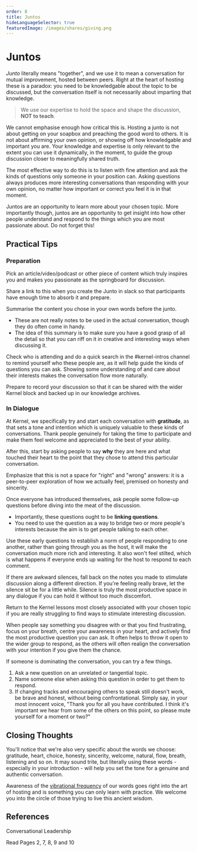 ```yaml
---
order: 8
title: Juntos
hideLanguageSelector: true
featuredImage: /images/shares/giving.png
---
```


# Juntos

_Junto_ literally means "together", and we use it to mean a conversation for mutual improvement, hosted between peers. Right at the heart of hosting these is a paradox: you need to be knowledgable about the topic to be discussed, but the conversation itself is not necessarily about imparting that knowledge.

> We use our expertise to hold the space and shape the discussion, **NOT to teach**.

We cannot emphasise enough how critical this is. Hosting a junto is not about getting on your soapbox and preaching the good word to others. It is not about affirming your own opinion, or showing off how knowledgable and important you are. Your knowledge and expertise is only relevant to the extent you can use it dynamically, in the moment, to guide the group discussion closer to meaningfully shared truth. 

The most effective way to do this is to listen with fine attention and ask the kinds of questions only someone in your position can. Asking questions always produces more interesting conversations than responding with your own opinion, no matter how important or correct you feel it is in that moment.

Juntos are an opportunity to learn more about your chosen topic. More importantly though, juntos are an opportunity to get insight into how other people understand and respond to the things which you are most passionate about. Do not forget this!

## Practical Tips 

### Preparation

<Process>

Pick an article/video/podcast or other piece of content which truly inspires you and makes you passionate as the springboard for discussion.

Share a link to this when you create the Junto in slack so that participants have enough time to absorb it and prepare.

<Box>

Summarise the content you chose in your own words before the junto. 

- These are not really notes to be used in the actual conversation, though they do often come in handy.
- The idea of this summary is to make sure you have a good grasp of all the detail so that you can riff on it in creative and interesting ways when discussing it.

</Box>

Check who is attending and do a quick search in the #kernel-intros channel to remind yourself who these people are, as it will help guide the kinds of questions you can ask. Showing some understanding of and care about their interests makes the conversation flow more naturally.

Prepare to record your discussion so that it can be shared with the wider Kernel block and backed up in our knowledge archives.

</Process>

### In Dialogue

<Process>

At Kernel, we specifically try and start each conversation with **gratitude**, as that sets a tone and intention which is uniquely valuable to these kinds of conversations. Thank people genuinely for taking the time to participate and make them feel welcome and appreciated to the best of your ability.

After this, start by asking people to say **why** they are here and what touched their heart to the point that they chose to attend this particular conversation.

Emphasize that this is not a space for "right" and "wrong" answers: it is a peer-to-peer exploration of how we actually feel, premised on honesty and sincerity.

<Box>

Once everyone has introduced themselves, ask people some follow-up questions before diving into the meat of the discussion.

- Importantly, these questions ought to be **linking questions**.
- You need to use the question as a way to bridge two or more people's interests because the aim is to get people talking to each other.

</Box>

Use these early questions to establish a norm of people responding to one another, rather than going through you as the host, it will make the conversation much more rich and interesting. It also won't feel stilted, which is what happens if everyone ends up waiting for the host to respond to each comment.

If there are awkward silences, fall back on the notes you made to stimulate discussion along a different direction. If you're feeling really brave, let the silence sit be for a little while. Silence is truly the most productive space in any dialogue if you can hold it without too much discomfort.

Return to the Kernel lessons most closely associated with your chosen topic if you are really struggling to find ways to stimulate interesting discussion.

When people say something you disagree with or that you find frustrating, focus on your breath, centre your awareness in your heart, and actively find the most productive question you can ask. It often helps to throw it open to the wider group to respond, as the others will often realign the conversation with your intention if you give them the chance.

<Box>

If someone is dominating the conversation, you can try a few things.

1. Ask a new question on an unrelated or tangential topic. 
2. Name someone else when asking this question in order to get them to respond.
3. If changing tracks and encouraging others to speak still doesn't work, be brave and honest, without being confrontational. Simply say, in your most innocent voice, "Thank you for all you have contributed. I think it's important we hear from some of the others on this point, so please mute yourself for a moment or two?"

</Box>

</Process>

## Closing Thoughts 

You'll notice that we're also very specific about the words we choose: gratitude, heart, choice, honesty, sincerity, welcome, natural, flow, breath, listening and so on. It may sound trite, but literally using these words - especially in your introduction - will help you set the tone for a genuine and authentic conversation.

Awareness of the [vibrational frequency](https://www.amazon.com/Doctrine-Vibration-Doctrines-Associated-Traditions/dp/0887064329) of our words goes right into the art of hosting and is something you can only learn with practice. We welcome you into the circle of those trying to live this ancient wisdom.

## References

<List>

<Link to="https://conversational-leadership.net/junto-club/">

Conversational Leadership

</Link>

<Link to="https://s3.us-west-2.amazonaws.com/secure.notion-static.com/56a5d908-c0fd-42c7-90a0-73babf88fdf2/Ben-Franklin-Circles-Toolkit-for-Hosts.pdf?X-Amz-Algorithm=AWS4-HMAC-SHA256&X-Amz-Credential=AKIAT73L2G45O3KS52Y5%2F20210720%2Fus-west-2%2Fs3%2Faws4_request&X-Amz-Date=20210720T152146Z&X-Amz-Expires=86400&X-Amz-Signature=9a9944b90ee88a148f702c13276e14515f6d672866332e1c04228a3a42c44f49&X-Amz-SignedHeaders=host&response-content-disposition=filename%20%3D%22Ben%2520Franklin%2520Circles%253A%2520Toolkit%2520for%2520Hosts.pdf%22">

Read Pages 2, 7, 8, 9 and 10

</Link>

</List>
